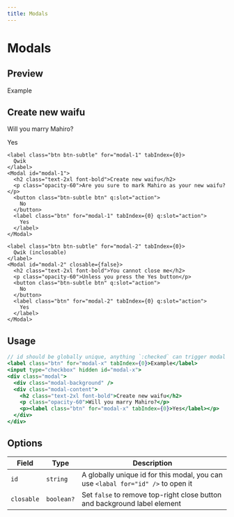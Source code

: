 ```yaml
---
title: Modals
---
```



# Modals

## Preview

<Preview>
  <div class="inline-flex gap-2">
    <label for="modal-3" class="btn" tabIndex={0}>
      Example
    </label>
    <input type="checkbox" hidden id="modal-3" />
    <div class="modal">
      <div class="modal-background" />
      <div class="modal-content">
        <h2 class="text-2xl font-bold">Create new waifu</h2>
        <p class="opacity-60">Will you marry Mahiro?</p>
        <div class="flex justify-end">
          <label class="btn" for="modal-3" tabIndex={0}>
            Yes
          </label>
        </div>
      </div>
    </div>

    <label class="btn btn-subtle" for="modal-1" tabIndex={0}>
      Qwik
    </label>
    <Modal id="modal-1">
      <h2 class="text-2xl font-bold">Create new waifu</h2>
      <p class="opacity-60">Are you sure to mark Mahiro as your new waifu?</p>
      <button class="btn-subtle btn" q:slot="action">
        No
      </button>
      <label class="btn" for="modal-1" tabIndex={0} q:slot="action">
        Yes
      </label>
    </Modal>

    <label class="btn btn-subtle" for="modal-2" tabIndex={0}>
      Qwik (inclosable)
    </label>
    <Modal id="modal-2" closable={false}>
      <h2 class="text-2xl font-bold">You cannot close me</h2>
      <p class="opacity-60">Unless you press the Yes button</p>
      <button class="btn-subtle btn" q:slot="action">
        No
      </button>
      <label class="btn" for="modal-2" tabIndex={0} q:slot="action">
        Yes
      </label>
    </Modal>

  </div>
</Preview>

## Usage

```jsx
// id should be globally unique, anything `:checked` can trigger modal to open
<label class="btn" for="modal-x" tabIndex={0}>Example</label>
<input type="checkbox" hidden id="modal-x">
<div class="modal">
  <div class="modal-background" />
  <div class="modal-content">
    <h2 class="text-2xl font-bold">Create new waifu</h2>
    <p class="opacity-60">Will you marry Mahiro?</p>
    <p><label class="btn" for="modal-x" tabIndex={0}>Yes</label></p>
  </div>
</div>
```

## Options

| Field      | Type       | Description                                                                      |
| ---------- | ---------- | -------------------------------------------------------------------------------- |
| `id`       | `string`   | A globally unique id for this modal, you can use `<labal for="id" />` to open it |
| `closable` | `boolean?` | Set `false` to remove top-right close button and background label element        |
